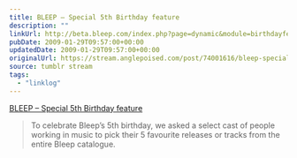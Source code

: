 ```yaml
---
title: BLEEP – Special 5th Birthday feature
description: ""
linkUrl: http://beta.bleep.com/index.php?page=dynamic&module=birthdayfeature
pubDate: 2009-01-29T09:57:00+00:00
updatedDate: 2009-01-29T09:57:00+00:00
originalUrl: https://stream.anglepoised.com/post/74001616/bleep-special-5th-birthday-feature
source: tumblr stream
tags:
  - "linklog"
---
```


[BLEEP &#8211; Special 5th Birthday feature][1]

> To celebrate Bleep&rsquo;s 5th birthday, we asked a select cast of people working in music to pick their 5 favourite releases or tracks from the entire Bleep catalogue.

[1]: http://beta.bleep.com/index.php?page=dynamic&module=birthdayfeature

